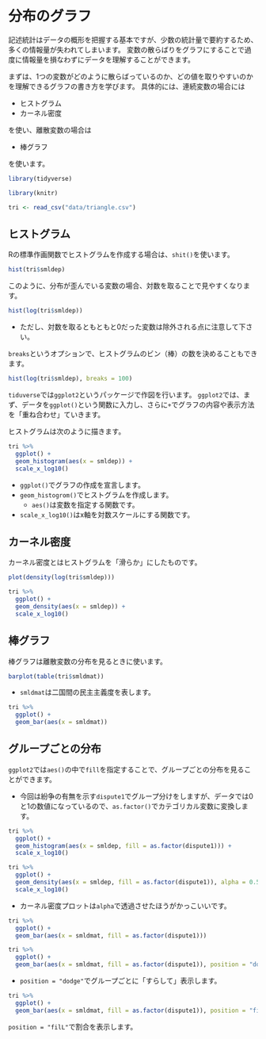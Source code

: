 # 分布のグラフ {#visual-dist}

記述統計はデータの概形を把握する基本ですが、少数の統計量で要約するため、多くの情報量が失われてしまいます。
変数の散らばりをグラフにすることで過度に情報量を損なわずにデータを理解することができます。

まずは、1つの変数がどのように散らばっているのか、どの値を取りやすいのかを理解できるグラフの書き方を学びます。
具体的には、連続変数の場合には

- ヒストグラム
- カーネル密度

を使い、離散変数の場合は

- 棒グラフ

を使います。

```r
library(tidyverse)
```

```r
library(knitr)
```

```r
tri <- read_csv("data/triangle.csv")
```

## ヒストグラム

Rの標準作画関数でヒストグラムを作成する場合は、`shit()`を使います。

```r
hist(tri$smldep)
```

このように、分布が歪んでいる変数の場合、対数を取ることで見やすくなります。

```r
hist(log(tri$smldep))
```

- ただし、対数を取るともともと0だった変数は除外される点に注意して下さい。

`breaks`というオプションで、ヒストグラムのビン（棒）の数を決めることもできます。

```r
hist(log(tri$smldep), breaks = 100)
```

`tiduverse`では`ggplot2`というパッケージで作図を行います。
`ggplot2`では、まず、データを`ggplot()`という関数に入力し、さらに`+`でグラフの内容や表示方法を「重ね合わせ」ていきます。

ヒストグラムは次のように描きます。

```r
tri %>% 
  ggplot() + 
  geom_histogram(aes(x = smldep)) + 
  scale_x_log10()
```

- `ggplot()`でグラフの作成を宣言します。
- `geom_histogrom()`でヒストグラムを作成します。
  - `aes()`は変数を指定する関数です。
- `scale_x_log10()`はx軸を対数スケールにする関数です。

## カーネル密度

カーネル密度とはヒストグラムを「滑らか」にしたものです。

```r
plot(density(log(tri$smldep)))
```

```r
tri %>% 
  ggplot() + 
  geom_density(aes(x = smldep)) + 
  scale_x_log10()
```

## 棒グラフ

棒グラフは離散変数の分布を見るときに使います。

```r
barplot(table(tri$smldmat))
```

- `smldmat`は二国間の民主主義度を表します。

```r
tri %>% 
  ggplot() + 
  geom_bar(aes(x = smldmat))
```

## グループごとの分布

`ggplot2`では`aes()`の中で`fill`を指定することで、グループごとの分布を見ることができます。

- 今回は紛争の有無を示す`dispute1`でグループ分けをしますが、データでは0と1の数値になっているので、`as.factor()`でカテゴリカル変数に変換します。

```r
tri %>% 
  ggplot() + 
  geom_histogram(aes(x = smldep, fill = as.factor(dispute1))) + 
  scale_x_log10()
```

```r
tri %>% 
  ggplot() + 
  geom_density(aes(x = smldep, fill = as.factor(dispute1)), alpha = 0.5) + 
  scale_x_log10()
```

- カーネル密度プロットは`alpha`で透過させたほうがかっこいいです。

```r
tri %>% 
  ggplot() + 
  geom_bar(aes(x = smldmat, fill = as.factor(dispute1)))
```

```r
tri %>% 
  ggplot() + 
  geom_bar(aes(x = smldmat, fill = as.factor(dispute1)), position = "dodge")
```

- `position = "dodge"`でグループごとに「すらして」表示します。

```r
tri %>% 
  ggplot() + 
  geom_bar(aes(x = smldmat, fill = as.factor(dispute1)), position = "fill")
```

`position = "filL"`で割合を表示します。